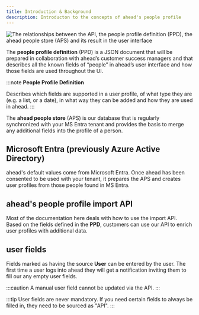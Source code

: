 ```yaml
---
title: Introduction & Background
description: Introducton to the concepts of ahead's people profile
---
```



<Image src={image} alt="The relationships between the API, the people profile definition (PPD), the ahead people store (APS) and its result in the user interface" />

The **people profile definition** (PPD) is a JSON document that will be prepared in collaboration with ahead’s customer success managers and that describes all the known fields of “people” in ahead’s user interface and how those fields are used throughout the UI.

:::note
**People Profile Definition**

Describes which fields are supported in a user profile, of what type they are (e.g. a list, or a date), in what way they can be added and how they are used in ahead.
:::

The **ahead people store** (APS) is our database that is regularly synchronized with your MS Entra tenant and provides the basis to merge any additional fields into the profile of a person.

## Microsoft Entra (previously Azure Active Directory)

ahead's default values come from Microsoft Entra. Once ahead has been consented to be used with your tenant, it prepares the APS and creates user profiles from those people found in MS Entra.

## ahead's people profile import API

Most of the documentation here deals with how to use the import API. Based on the fields defined in the **PPD**, customers can use our API to enrich user profiles with additional data.

<CardGrid>
    <LinkCard
        title="Authorization - how to get API Keys"
        description="Learn how to authorize your requests by using API Keys"
        href="../../../api-keys/"
    />
    <LinkCard
        title="calling the Endpoint"
        description="Read the specification of the people import API"
        href="../04-endpoint/"
    />
</CardGrid>

## user fields

Fields marked as having the source **User** can be entered by the user. The first time a user logs into ahead they will get a notification inviting them to fill our any empty user fields.

:::caution
A manual user field cannot be updated via the API.
:::

:::tip
User fields are never mandatory. 
If you need certain fields to always be filled in, they need to be sourced as "API".
:::